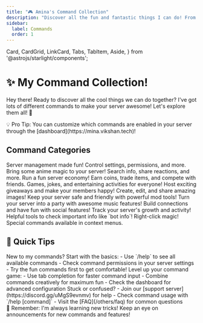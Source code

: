 ```yaml
---
title: "🎮 Amina's Command Collection"
description: "Discover all the fun and fantastic things I can do! From moderation to music, let's explore my commands together! ✨"
sidebar:
  label: Commands
  order: 1
---
```


  Card,
  CardGrid,
  LinkCard,
  Tabs,
  TabItem,
  Aside,
} from '@astrojs/starlight/components';

# ✨ My Command Collection!

Hey there! Ready to discover all the cool things we can do together? I've got lots of different commands to make your server awesome! Let's explore them all! 🌟

<Aside type="tip">
  💡 Pro Tip: You can customize which commands are enabled in your server
  through the [dashboard](https://mina.vikshan.tech)!
</Aside>

## Command Categories

<CardGrid>
  <Card title="🛡️ Admin Commands" icon="seti:shield">
    Server management made fun! Control settings, permissions, and more.
    <LinkCard title="Admin Guide" href="/commands/admin/automod" />
  </Card>

  <Card title="🎌 Anime Commands" icon="seti:ruby">
    Bring some anime magic to your server! Search info, share reactions, and
    more.
    <LinkCard title="Anime Guide" href="/commands/fun/anime" />
  </Card>

  <Card title="💰 Economy Commands" icon="seti:gold">
    Run a fun server economy! Earn coins, trade items, and compete with friends.
    <LinkCard title="Economy Guide" href="/commands/utility/economy" />
  </Card>

  <Card title="🎲 Fun Commands" icon="seti:party">
    Games, jokes, and entertaining activities for everyone!
    <LinkCard title="Fun Guide" href="/commands/fun/fun" />
  </Card>
</CardGrid>

<CardGrid>
  <Card title="🎁 Giveaway Commands" icon="seti:gift">
    Host exciting giveaways and make your members happy!
    <LinkCard title="Giveaway Guide" href="/commands/admin/giveaways" />
  </Card>

  <Card title="🖼️ Image Commands" icon="seti:image">
    Create, edit, and share amazing images!
    <LinkCard
      title="Image Guide"
      href="/commands/fun/un#%EF%B8%8F-image-commands"
    />
  </Card>

  <Card title="⚔️ Moderation Commands" icon="seti:lock">
    Keep your server safe and friendly with powerful mod tools!
    <LinkCard title="Moderation Guide" href="/commands/admin/moderation" />
  </Card>

  <Card title="🎵 Music Commands" icon="seti:music">
    Turn your server into a party with awesome music features!
    <LinkCard title="Music Guide" href="/commands/utility/music" />
  </Card>
</CardGrid>

<CardGrid>
  <Card title="🤝 Social Commands" icon="seti:people">
    Build connections and have fun with social features!
    <LinkCard title="Social Guide" href="/commands/utilit/social" />
  </Card>

  <Card title="📊 Stats Commands" icon="seti:graph">
    Track your server's growth and activity!
    <LinkCard title="Stats Guide" href="/commands/utility/stats" />
  </Card>

  <Card title="🔧 Information Commands" icon="seti:tools">
    Helpful tools to check important info like `bot info`!
    <LinkCard title="Information Guide" href="/commands/utility/info" />
  </Card>

  <Card title="✨ Context Menu" icon="seti:more">
    Right-click magic! Special commands available in context menus.
    <LinkCard title="Context Guide" href="#" />
  </Card>
</CardGrid>

## 🎯 Quick Tips

<Tabs>
  <TabItem label="Getting Started">
    New to my commands? Start with the basics: - Use `/help` to see all
    available commands - Check command permissions in your server settings - Try
    the fun commands first to get comfortable!
  </TabItem>

  <TabItem label="Pro Tips">
    Level up your command game: - Use tab completion for faster command input -
    Combine commands creatively for maximum fun - Check the dashboard for
    advanced configuration
  </TabItem>

  <TabItem label="Need Help?">
    Stuck or confused? - Join our [support
    server](https://discord.gg/uMgS9evnmv) for help - Check command usage with
    `/help [command]` - Visit the [FAQ](/others/faq) for common questions
  </TabItem>
</Tabs>

<Aside type="note">
  🌟 Remember: I'm always learning new tricks! Keep an eye on announcements for
  new commands and features!
</Aside>
